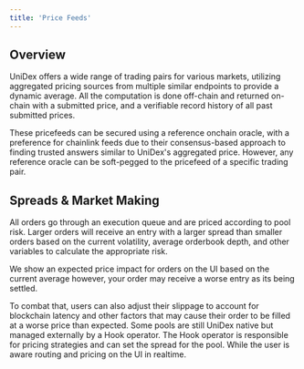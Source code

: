 ```yaml
---
title: 'Price Feeds'
---
```




## Overview

UniDex offers a wide range of trading pairs for various markets, utilizing aggregated pricing sources from multiple similar endpoints to provide a dynamic average. All the computation is done off-chain and returned on-chain with a submitted price, and a verifiable record history of all past submitted prices.

These pricefeeds can be secured using a reference onchain oracle, with a preference for chainlink feeds due to their consensus-based approach to finding trusted answers similar to UniDex's aggregated price. However, any reference oracle can be soft-pegged to the pricefeed of a specific trading pair.


## Spreads & Market Making

All orders go through an execution queue and are priced according to pool risk. Larger orders will receive an entry with a larger spread than smaller orders based on the current volatility, average orderbook depth, and other variables to calculate the appropriate risk. 

We show an expected price impact for orders on the UI based on the current average however, your order may receive a worse entry as its being settled. 

To combat that, users can also adjust their slippage to account for blockchain latency and other factors that may cause their order to be filled at a worse price than expected.
<Note>
  Some pools are still UniDex native but managed externally by a Hook operator. The Hook operator is responsible for pricing strategies and can set the spread for the pool. While the user is aware routing and pricing on the UI in realtime.
</Note>